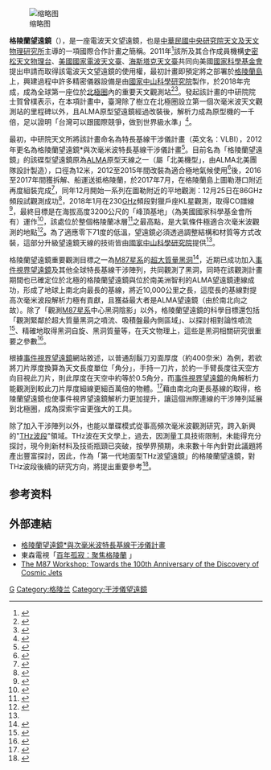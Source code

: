 {{Infobox Telescope
| image        = File:JAK 2595 ACR236.jpg
| caption      = 2017年7月，格陵蘭望遠鏡於格陵蘭的圖勒港附近基地完成組裝
| coords       = 
| location     = {{GRL}}；目前位於[[圖勒空軍基地|圖勒空軍基地]]，最終將會落腳格陵蘭中部的{{le|高峰營|Summit Camp}}
| organization = {{ROC}}：<br>[[中央研究院|中央研究院]][[中央研究院天文及天文物理研究所|天文及天文物理研究所]]<br>{{USA}}：<br>[[美國國家電波天文台|美國國家電波天文台]]<br>[[麻省理工學院|麻省理工學院]][[海斯塔克天文台|海斯塔克天文台]]<br>[[哈佛-史密松天體物理中心|哈佛-史密松天體物理中心]][[史密松天體物理台|史密松天體物理台]]
| embedded     = 
| module       = 
| commons      = 
| website      = [http://www.asiaa.sinica.edu.tw/project/vlbi_c.php 中研院天文及天文物理研究所計畫網站]<br>[https://www.cfa.harvard.edu/greenland12m/ 史密松天體物理台計畫網站]
}}

[[File:2017年永夜期間_於格陵蘭望遠鏡當時所在位置拍攝的星軌照片.jpg|缩略图]]

'''格陵蘭望遠鏡'''（{{lang-en|'''Greenland Telescope'''}}），是一座電波天文望遠鏡，也是[[中華民國|中華民國]][[中央研究院|中央研究院]][[中央研究院天文及天文物理研究所|天文及天文物理研究所]]主導的一項國際合作計畫之簡稱。2011年<ref>{{Cite web|url=https://www.cfa.harvard.edu/greenland12m/about/|title=Greenland Telescope Project: About Us|accessdate=2018-01-12|date=|publisher=CFA, The Greenland Telescope|archive-date=2018-01-12|archive-url=https://web.archive.org/web/20180112160441/https://www.cfa.harvard.edu/greenland12m/about/|dead-url=no}}</ref>該所及其合作成員機構[[史密松天体物理台|史密松天文物理台]]、[[美國國家電波天文台|美國國家電波天文臺]]、[[海斯塔克天文台|海斯塔克天文臺]]共同向美國[[国家科学基金会|國家科學基金會]]提出申請而取得該電波天文望遠鏡的使用權，最初計畫即預定將之部署於[[格陵蘭島|格陵蘭島]]上，興建過程中許多精密儀器設備是由[[國家中山科學研究院|國家中山科學研究院]]製作，於2018年完成，成為全球第一座位於[[北極圈|北極圈]]內的重要天文觀測站<ref>{{Cite web|url=http://www.natgeomedia.com/news/ngnews/56310|title=臺灣主導格陵蘭望遠鏡計畫 可望今年啓動觀測黑洞|accessdate=|author=吳靜雯|date=2017-01-25|publisher=國家地理雜誌中文版|archive-date=2017-02-15|archive-url=https://web.archive.org/web/20170215011015/http://www.natgeomedia.com/news/ngnews/56310|dead-url=no}}</ref><ref>{{Cite web|url=https://www.sinica.edu.tw/ch/news/5864|title=在北極看見黑洞 格陵蘭望遠鏡開啟天文新頁|accessdate=2018-05-30|date=2018-05-29|archive-date=2018-05-31|archive-url=https://web.archive.org/web/20180531135526/https://www.sinica.edu.tw/ch/news/5864|dead-url=no}}</ref>。發起該計畫的中研院院士賀曾樸表示，在本項計畫中，臺灣除了樹立在北極圈設立第一個次毫米波天文觀測站的里程碑以外，且ALMA原型望遠鏡經過改裝後，解析力成為原型機的一千倍，足以證明「台灣可以跟國際競爭，做到世界級水準」<ref name=":0">{{Cite news|url=http://news.ltn.com.tw/news/life/paper/1204690|title=瞄準黑洞 我設地表最強望遠鏡 - 生活 - 自由時報電子報|accessdate=2018-05-30|archive-date=2018-06-12|archive-url=https://web.archive.org/web/20180612140302/http://news.ltn.com.tw/news/life/paper/1204690|dead-url=no}}</ref>。

最初，中研院天文所將該計畫命名為特長基線干涉儀計畫（英文名：VLBI），2012年更名為格陵蘭望遠鏡*與次毫米波特長基線干涉儀計畫<ref>{{Cite web|url=https://www.asiaa.sinica.edu.tw/project/vlbi_c.php|title=格陵蘭望遠鏡*與次毫米波特長基線干涉儀計畫|accessdate=2016-11-23|author=中研院天文所|date=|publisher=|archive-url=https://web.archive.org/web/20170111161422/https://www.asiaa.sinica.edu.tw/project/vlbi_c.php|archive-date=2017-01-11|dead-url=yes}}</ref>。目前名為「格陵蘭望遠鏡」的該碟型望遠鏡原為[[阿塔卡馬大型毫米波/亞毫米波陣列|ALMA]]原型天線之一（屬「北美機型」，由ALMA北美團隊設計製造），口徑為12米，2012至2015年間改裝為適合極地氣候使用<ref>{{Cite journal|title=Greenland Telescope Project --- Direct Confirmation of Black Hole with Sub-millimeter VLBI|url=http://arxiv.org/abs/1407.2450|last=Inoue|first=M.|last2=Algaba-Marcos|first2=J. C.|date=July 2014|journal=Radio Science|issue=7|doi=10.1002/2014RS005450|volume=49|pages=564–571|last3=Asada|first3=K.|last4=Chang|first4=C.-C.|last5=Chen|first5=M.-T.|last6=Han|first6=J.|last7=Hirashita|first7=H.|last8=Ho|first8=P. T. P.|last9=Hsieh|first9=S.-N.|access-date=2018-01-29|archive-date=2017-10-28|archive-url=https://web.archive.org/web/20171028211613/https://arxiv.org/abs/1407.2450|dead-url=no}}</ref>後，2016至2017年間獲拆解、船運送抵格陵蘭，於2017年7月，在格陵蘭島上圖勒港口附近再度組裝完成<ref>{{Cite web|url=http://vlbi.asiaa.sinica.edu.tw/milestone.php|title=中研院天文所格陵蘭望遠鏡計畫「時間軸」|accessdate=|author=黃珞文、陳明堂、卜宏毅、張書豪、馬柏翔、魏大順、張志成、GLT團隊|date=|archive-date=2018-01-23|archive-url=https://web.archive.org/web/20180123214005/http://vlbi.asiaa.sinica.edu.tw/milestone.php|dead-url=no}}</ref>，同年12月開始一系列在圖勒附近的平地觀測：12月25日在86GHz頻段試觀測成功<ref>{{cite web|url=https://www.cfa.harvard.edu/greenland12m/images/GLT-FirstLight.pdf|title=Greenland Telescope (GLT) Astronomical First Light!!!|3=|accessdate=2018-01-12|archive-date=2018-01-12|archive-url=https://web.archive.org/web/20180112214651/https://www.cfa.harvard.edu/greenland12m/images/GLT-FirstLight.pdf|dead-url=no}}</ref>，2018年1月在230[[GHz|GHz]]頻段對獵戶座KL星觀測，取得CO譜線<ref>{{Cite web|url=https://www.cfa.harvard.edu/greenland12m/images/DetectionOfCO2-1.pdf|title=Detection of CO 2-1 (230.538 GHz) towards Orion KL|accessdate=2018-01-19|author=Asada Keiichi|date=|publisher=Greenland Telescope Project|archive-date=2018-01-19|archive-url=https://web.archive.org/web/20180119235222/https://www.cfa.harvard.edu/greenland12m/images/DetectionOfCO2-1.pdf|dead-url=no}}</ref>，最終目標是在海拔高度3200公尺的「峰頂基地」（為美國國家科學基金會所有）運作<ref>{{Cite web|url=https://www.cfa.harvard.edu/greenland12m/|title=Greenland Telescope Project: the Site|accessdate=|author=CFA|date=|publisher=The Greenland Telescope|archive-date=2018-05-04|archive-url=https://web.archive.org/web/20180504155258/https://www.cfa.harvard.edu/greenland12m/|dead-url=no}}</ref>，該處位於整個格陵蘭冰層<ref>{{Cite journal|title=格陵蘭冰原|url=https://zh.wikipedia.org/w/index.php?title=%E6%A0%BC%E9%99%B5%E8%98%AD%E5%86%B0%E5%8E%9F&oldid=46444708|date=2017-10-04|journal=维基百科，自由的百科全书|language=zh}}</ref>之最高點，是大氣條件極適合次毫米波觀測的地點<ref>{{Cite journal|title=3.5-Year Monitoring of 225 GHz Opacity at the Summit of Greenland|url=http://arxiv.org/abs/1611.01279|last=Matsushita|first=Satoki|last2=Asada|first2=Keiichi|date=2017-02-01|journal=Publications of the Astronomical Society of the Pacific|issue=972|doi=10.1088/1538-3873/129/972/025001|volume=129|pages=025001|issn=0004-6280|last3=Martin-Cocher|first3=Pierre L.|last4=Chen|first4=Ming-Tang|last5=Ho|first5=Paul T. P.|last6=Inoue|first6=Makoto|last7=Koch|first7=Patrick M.|last8=Paine|first8=Scott N.|last9=Turner|first9=David D.|access-date=2018-01-29|archive-date=2018-01-30|archive-url=https://web.archive.org/web/20180130091341/https://arxiv.org/abs/1611.01279|dead-url=no}}</ref>'''。'''為了適應零下71度的低溫，望遠鏡必須透過調整結構和材質等方式改裝，這部分升級望遠鏡天線的技術皆由[[國家中山科學研究院|國家中山科學研究院]]提供<ref name=":0" />。

格陵蘭望遠鏡重要觀測目標之一為[[室女A星系|M87星系]]的[[超大質量黑洞|超大質量黑洞]]<ref>{{Cite web|url=http://events.asiaa.sinica.edu.tw/workshop/20160523/|title=M87 Workshop: Towards the 100th Anniversary of the Discovery of Cosmic Jets|accessdate=2018-03-02|work=events.asiaa.sinica.edu.tw|archive-date=2018-03-02|archive-url=https://web.archive.org/web/20180302104102/http://events.asiaa.sinica.edu.tw/workshop/20160523/|dead-url=no}}</ref>，近期已成功加入[[事件視界望遠鏡|事件視界望遠鏡]]及其他全球特長基線干涉陣列，共同觀測了黑洞，同時在該觀測計畫期間也已確定位於北極的格陵蘭望遠鏡與位於南美洲智利的ALMA望遠鏡連線成功，形成了地球上南北向最長的基線，將近10,000公里之長，這麼長的基線對提高次毫米波段解析力極有貢獻，且獲益最大者是ALMA望遠鏡（由於南北向之故）。除了「觀測[[室女A星系|M87星系]]中心黑洞陰影」以外，格陵蘭望遠鏡的科學目標還包括「觀測緊鄰於超大質量黑洞之噴流、吸積盤最內側區域」、以探討相對論性噴流<ref>{{Cite journal|title=Indication of the Black Hole Powered Jet in M87 by VSOP Observations|url=http://adsabs.harvard.edu/abs/2016ApJ...833...56A|last=Asada|first=Keiichi|last2=Nakamura|first2=Masanori|date=2016-12-01|journal=The Astrophysical Journal|doi=10.3847/1538-4357/833/1/56|volume=833|pages=56|issn=0004-637X|last3=Pu|first3=Hung-Yi|access-date=2018-03-02|archive-date=2019-04-10|archive-url=https://web.archive.org/web/20190410133021/http://adsabs.harvard.edu/abs/2016ApJ...833...56A|dead-url=no}}</ref>、精確地取得黑洞自旋、黑洞質量等，在天文物理上，這些是黑洞相關研究很重要之參數<ref>{{Cite web |url=http://vlbi.asiaa.sinica.edu.tw/ |title=存档副本 |accessdate=2018-01-17 |archive-date=2018-01-25 |archive-url=https://web.archive.org/web/20180125033707/http://vlbi.asiaa.sinica.edu.tw/ |dead-url=no }}</ref>。

根據[[事件視界望遠鏡|事件視界望遠鏡]]網站敘述，以普通刮鬍刀刃面厚度（約400奈米）為例，若欲將刀片厚度換算為天文長度單位「角分」，手持一刀片，於約一手臂長度往天空方向目視此刀片，則此厚度在天空中約等於0.5角分，而[[事件視界望遠鏡|事件視界望遠鏡]]的角解析力能觀測到較此刀片厚度細線更細百萬倍的物體。<ref>{{Cite web|url=https://eventhorizontelescope.org/faq/will-eht-take-razor-sharp-images-event-horizon|title=Will the EHT take razor-sharp images of the event horizon?|accessdate=2018-03-23|author=|date=|publisher=Event Horizon Telescope|archive-date=2018-03-24|archive-url=https://web.archive.org/web/20180324041100/https://eventhorizontelescope.org/faq/will-eht-take-razor-sharp-images-event-horizon|dead-url=no}}</ref>藉由南北向更長基線的取得，格陵蘭望遠鏡也使事件視界望遠鏡解析力更加提升，讓這個洲際連線的干涉陣列延展到北極圈，成為探索宇宙更強大的工具。

除了加入干涉陣列以外，也能以單碟模式從事高頻次毫米波觀測研究，跨入新興的"[[太赫輻射|THz波段]]"領域。THz波在天文學上，過去，因測量工具技術限制，未能得充分探討，現今則新材料及技術瓶頸已突破，按學界預期，未來數十年內針對此議題將產出豐富探討，因此，作為「第一代地面型THz波望遠鏡」的格陵蘭望遠鏡，對THz波段後續的研究方向，將提出重要參考<ref>{{Cite journal|title=First-generation science cases for ground-based terahertz telescopes|url=http://adsabs.harvard.edu/abs/2016PASJ...68R...1H|last=Hirashita|first=Hiroyuki|last2=Koch|first2=Patrick M.|date=2016-02-01|journal=Publications of the Astronomical Society of Japan|doi=10.1093/pasj/psv115|volume=68|pages=R1|issn=0004-6264|last3=Matsushita|first3=Satoki|last4=Takakuwa|first4=Shigehisa|last5=Nakamura|first5=Masanori|last6=Asada|first6=Keiichi|last7=Liu|first7=Hauyu Baobab|last8=Urata|first8=Yuji|last9=Wang|first9=Ming-Jye|access-date=2018-03-02|archive-date=2017-10-29|archive-url=https://web.archive.org/web/20171029052427/http://adsabs.harvard.edu/abs/2016PASJ...68R...1H|dead-url=no}}</ref>。

== 参考资料 ==
{{reflist}}

== 外部連結 ==
*[https://web.archive.org/web/20170111161422/https://www.asiaa.sinica.edu.tw/project/vlbi_c.php 格陵蘭望遠鏡*與次毫米波特長基線干涉儀計畫]
*東森電視「[https://www.youtube.com/watch?v=KkSSk5zEVC0 百年孤寂：聚焦格陵蘭] {{Wayback|url=https://www.youtube.com/watch?v=KkSSk5zEVC0 |date=20180717101457 }}」
*[http://events.asiaa.sinica.edu.tw/workshop/20160523/ The M87 Workshop: Towards the 100th Anniversary of the Discovery of Cosmic Jets] {{Wayback|url=http://events.asiaa.sinica.edu.tw/workshop/20160523/ |date=20180302104102 }}
{{Radio astronomy}}

[[Category:射电望远镜|G]]
[[Category:格陵兰|Category:格陵兰]]
[[Category:干涉儀望遠鏡|Category:干涉儀望遠鏡]]